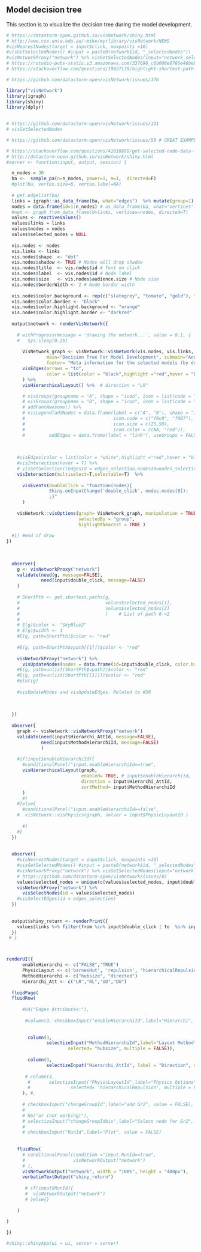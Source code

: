 
## Model decision tree  <a name="model_decision_tree"></a>

This section is to visualize the decision tree during the model development. 

  
```r

# https://datastorm-open.github.io/visNetwork/shiny.html
# http://www.cse.unsw.edu.au/~mike/myrlibrary/visNetwork/NEWS
#visNearestNodes(target = input$click, maxpoints =10)
#visGetSelectedNodes() #input = paste0(network$id, "_selectedNodes"))
#visNetworkProxy("network") %>% visGetSelectedNodes(input="network_selectedNodes")
# https://rstudio-pubs-static.s3.amazonaws.com/337696_c6b008e0766e46bebf1401bea67f7b10.html
# https://stackoverflow.com/questions/19827139/highlight-shortest-path-on-plot-of-graph/19996189

# https://github.com/datastorm-open/visNetwork/issues/176

library("visNetwork") 
library(igraph)
library(shiny)
library(dplyr)

 
# https://github.com/datastorm-open/visNetwork/issues/131
# visGetSelectedNodes

# https://github.com/datastorm-open/visNetwork/issues/50 # GREAT EXAMPLE

# https://stackoverflow.com/questions/41018899/get-selected-node-data-from-visnetwork-graph-without-actionbutton
# http://datastorm-open.github.io/visNetwork/shiny.html
#server <- function(input, output, session) {

  n_nodes = 30
  ba <-  sample_pa(n=n_nodes, power=1, m=1,  directed=F)
  #plot(ba, vertex.size=6, vertex.label=NA)
  
  # get.edgelist(ba)
  links = igraph::as_data_frame(ba, what="edges")  %>% mutate(group=1)
  nodes = data.frame(id=1:n_nodes) # as_data_frame(ba, what="vertices")%>% mutate(group=1)
  #net <- graph_from_data_frame(d=links, vertices=nodes, directed=T) 
  values <- reactiveValues()
  values$links = links
  values$nodes = nodes
  values$selected_nodes = NULL
  
  vis.nodes <- nodes
  vis.links <- links
  vis.nodes$shape  <- "dot"  
  vis.nodes$shadow <- TRUE # Nodes will drop shadow
  vis.nodes$title  <- vis.nodes$id # Text on click
  vis.nodes$label  <- vis.nodes$id # Node label
  vis.nodes$size   <- vis.nodes$audience.size # Node size
  vis.nodes$borderWidth <- 2 # Node border width
  
  vis.nodes$color.background <- rep(c("slategrey", "tomato", "gold"), times=20)[1:nrow(nodes)]  # [nodes$media.type]
  vis.nodes$color.border <- "black"
  vis.nodes$color.highlight.background <- "orange"
  vis.nodes$color.highlight.border <- "darkred"
  
  output$network <- renderVisNetwork({
    
    # withProgress(message = 'drawing the network...', value = 0.1, {
    #   Sys.sleep(0.25)
      
      VisNetwork_graph <- visNetwork::visNetwork(vis.nodes, vis.links, width="100%", height="800px", #background="#eeefff",
               main="Decision Tree For Model Development", submain="And what a great network it is!",
               footer= "Meta information for the selected models (by doubleClick)") %>% 
      visEdges(arrows = "to", 
               color = list(color = "black",highlight ="red",hover = "blue")
      ) %>%    
      visHierarchicalLayout() %>%  # direction = "LR"

      # visGroups(groupname = "A", shape = "icon", icon = list(code = "f0c0", size = 75)) %>%
      # visGroups(groupname = "B", shape = "icon", icon = list(code = "f007", color = "red")) %>%
      # addFontAwesome() %>%
      # visLegend(addNodes = data.frame(label = c("A", "B"), shape = "icon", 
      #                                 icon.code = c("f0c0", "f007"), 
      #                                 icon.size = c(25,50), 
      #                                 icon.color = c(NA, "red")),
      #         addEdges = data.frame(label = "link"), useGroups = FALSE)
      
    
    
    #visEdges(color = list(color = "white",highlight ="red",hover = "blue")) %>%
    #visInteraction(hover = T) %>% 
    # visSetSelection((edgesId = edges_selection,nodesId=nodes_selection))
    visInteraction(multiselect=T,selectable=T)  %>% 
      
      visEvents(doubleClick = "function(nodes){
                Shiny.onInputChange('double_click', nodes.nodes[0]);
                ;}"
      )
    
    visNetwork::visOptions(graph= VisNetwork_graph, manipulation = TRUE,
                           selectedBy = "group",
                           highlightNearest = TRUE )
    
  #}) #end of draw
})
  
  
  
  observe({
    g <- visNetworkProxy("network")  
    validate(need(g, message=FALSE), 
             need(input$double_click, message=FALSE)
    )
    
    # ShortPth <- get.shortest.paths(g, 
    #                                values$selected_nodes[1], 
    #                                values$selected_nodes[2]
    #                                )    # List of path 8->2
    # 
    # E(g)$color <- "SkyBlue2"
    # E(g)$width <- 1
    #E(g, path=ShortPth)$color <- "red" 
    
    #E(g, path=ShortPth$vpath[[1]])$color <- "red"
    
    visNetworkProxy("network") %>% 
      visUpdateNodes(nodes = data.frame(id=input$double_click, color.background =  "red"))
    #E(g, path=unlist(ShortPth$vpath))$color <- "red"
    #E(g, path=unlist(ShortPth[[1]]))$color <- "red"
    #plot(g)
    
    #visUpdateNodes and visUpdateEdges. Related to #50
    
    
    
  })
  
  observe({
    graph <- visNetwork::visNetworkProxy("network")
    validate(need(input$Hierarchi_AttId, message=FALSE),
             need(input$MethodHierarchiId, message=FALSE) 
             )
    
    #if(input$enableHierarchiId){
      #conditionalPanel("input.enableHierarchiId==true",
      visHierarchicalLayout(graph, 
                            enabled= TRUE, # input$enableHierarchiId,
                            direction = input$Hierarchi_AttId,
                            sortMethod= input$MethodHierarchiId
      )
      #)
    #}else{
      #conditionalPanel("input.enableHierarchiId==false",
    #  visNetwork::visPhysics(graph, solver = input$PhysicLayoutId )
      
      #)
    #}
  })
    
    
  observe({ 
    #visNearestNodes(target = input$click, maxpoints =10)
    #visGetSelectedNodes() #input = paste0(network$id, "_selectedNodes"))
    #visNetworkProxy("network") %>% visGetSelectedNodes(input="network_selectedNodes")
    # https://github.com/datastorm-open/visNetwork/issues/87
    values$selected_nodes = unique(c(values$selected_nodes, input$double_click))
    visNetworkProxy("network") %>%
      visSelectNodes(id = values$selected_nodes)
    #visSelectEdges(id = edges_selection)
  })
  
  
  output$shiny_return <- renderPrint({
    values$links %>% filter(from %in% input$double_click | to  %in% input$double_click)
  })
 # }



renderUI({
      enableHierarchi <- c("FALSE","TRUE")
      PhysicLayout <- c('barnesHut', 'repulsion', 'hierarchicalRepulsion', 'forceAtlas2Based')
      MethodHierarchi <- c("hubsize", "directed")
      Hierarchi_Att <- c("LR","RL","UD","DU")
      
  fluidPage(
  fluidRow(
    
      #h4("Edges Attributes:"),
      
       #column(3, checkboxInput("enableHierarchiId",label="Hierarchi", value = TRUE)),
        
        
        column(3, 
               selectizeInput("MethodHierarchiId",label="Layout Method", choices = MethodHierarchi,
                       selected= "hubsize", multiple = FALSE)),
        
        column(3, 
               selectizeInput("Hierarchi_AttId", label = "Direction", choices = Hierarchi_Att, multiple = FALSE))
        
       # column(3, 
        #       selectizeInput("PhysicLayoutId",label="Physics Options", choices = PhysicLayout,
        #               selected= 'hierarchicalRepulsion', multiple = FALSE))
      ), #,
      
      # checkboxInput("changeGroupId",label="add Gr2", value = FALSE),
      # 
      # h6("or (not working)"),
      # selectizeInput("changeGroupIdbis",label="Select node for Gr2", choices = nodes <- (id = 1:12), selected= NULL, multiple = TRUE),
      # 
      # checkboxInput("RunId",label="Plot", value = FALSE)
     
    
    fluidRow(
      # conditionalPanel(condition ="input.RunId==true",
      #                  visNetworkOutput("network")
      # ),
      visNetworkOutput("network", width = "100%", height = "400px"), 
      verbatimTextOutput("shiny_return")
      
       # if(input$RunId){
       #  visNetworkOutput("network")
       # }else{}
      
    )
    
)

})

#shiny::shinyApp(ui = ui, server = server)



 


```


